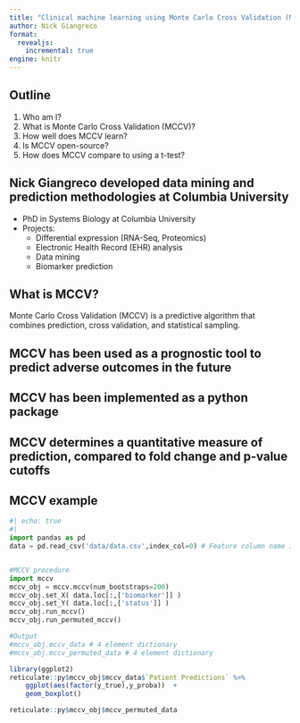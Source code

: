 ```yaml
---
title: "Clinical machine learning using Monte Carlo Cross Validation (MCCV)"
author: Nick Giangreco
format:
  revealjs:
    incremental: true
engine: knitr
---
```


## Outline

::: {.incremental}
1.  Who am I?
2.  What is Monte Carlo Cross Validation (MCCV)?
3.  How well does MCCV learn?
4.  Is MCCV open-source?
5.  How does MCCV compare to using a t-test?
:::

## Nick Giangreco developed data mining and prediction methodologies at Columbia University {.smaller}

- PhD in Systems Biology at Columbia University
- Projects:
   - Differential expression (RNA-Seq, Proteomics)
   - Electronic Health Record (EHR) analysis
   - Data mining 
   - Biomarker prediction
   
## What is MCCV? {.smaller}

Monte Carlo Cross Validation (MCCV) is a predictive algorithm that combines prediction, cross validation, and statistical sampling.

## MCCV has been used as a prognostic tool to predict adverse outcomes in the future {.smaller}

## MCCV has been implemented as a python package {.smaller}

## MCCV determines a quantitative measure of prediction, compared to fold change and p-value cutoffs {.smaller}

## MCCV example

```python
#| echo: true
#| 
import pandas as pd
data = pd.read_csv('data/data.csv',index_col=0) # Feature column name is 'biomarker' and response column  name is 'status'


#MCCV procedure
import mccv
mccv_obj = mccv.mccv(num_bootstraps=200)
mccv_obj.set_X( data.loc[:,['biomarker']] )
mccv_obj.set_Y( data.loc[:,['status']] )
mccv_obj.run_mccv()
mccv_obj.run_permuted_mccv()

#Output
#mccv_obj.mccv_data # 4 element dictionary
#mccv_obj.mccv_permuted_data # 4 element dictionary

```

```r
library(ggplot2)
reticulate::py$mccv_obj$mccv_data$`Patient Predictions` %>% 
    ggplot(aes(factor(y_true),y_proba))  +
    geom_boxplot()

```

```r

reticulate::py$mccv_obj$mccv_permuted_data

```
